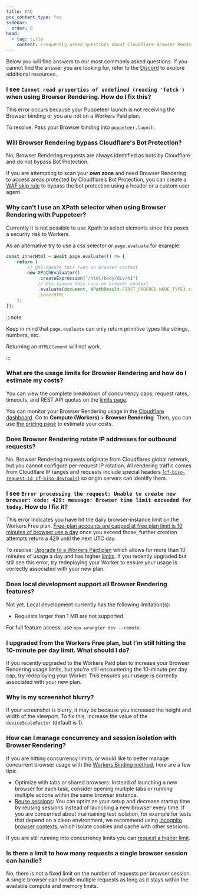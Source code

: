 ```yaml
---
title: FAQ
pcx_content_type: faq
sidebar:
  order: 8
head:
  - tag: title
    content: Frequently asked questions about Cloudflare Browser Rendering
---
```



Below you will find answers to our most commonly asked questions. If you cannot find the answer you are looking for, refer to the [Discord](https://discord.cloudflare.com) to explore additional resources.

### I see `Cannot read properties of undefined (reading 'fetch')` when using Browser Rendering. How do I fix this?

This error occurs because your Puppeteer launch is not receiving the Browser binding or you are not on a Workers Paid plan.

To resolve: Pass your Browser binding into `puppeteer.launch`.

### Will Browser Rendering bypass Cloudflare's Bot Protection?

No, Browser Rendering requests are always identified as bots by Cloudflare and do not bypass Bot Protection.

If you are attempting to scan your **own zone** and need Browser Rendering to access areas protected by Cloudflare’s Bot Protection, you can create a [WAF skip rule](/waf/custom-rules/skip/) to bypass the bot protection using a header or a custom user agent.

### Why can't I use an XPath selector when using Browser Rendering with Puppeteer?

Currently it is not possible to use Xpath to select elements since this poses a security risk to Workers.

As an alternative try to use a css selector or `page.evaluate` for example:

```ts
const innerHtml = await page.evaluate(() => {
	return (
		// @ts-ignore this runs on browser context
		new XPathEvaluator()
			.createExpression("/html/body/div/h1")
			// @ts-ignore this runs on browser context
			.evaluate(document, XPathResult.FIRST_ORDERED_NODE_TYPE).singleNodeValue
			.innerHTML
	);
});
```

:::note

Keep in mind that `page.evaluate` can only return primitive types like strings, numbers, etc.

Returning an `HTMLElement` will not work.

:::

### What are the usage limits for Browser Rendering and how do I estimate my costs?

You can view the complete breakdown of concurrency caps, request rates, timeouts, and REST API quotas on the [limits page](/browser-rendering/platform/limits/).

You can monitor your Browser Rendering usage in the [Cloudflare dashboard](https://dash.cloudflare.com). Go to **Compute (Workers)** > **Browser Rendering**. Then, you can use [the pricing page](/browser-rendering/platform/pricing/) to estimate your costs.

### Does Browser Rendering rotate IP addresses for outbound requests?

No. Browser Rendering requests originate from Cloudflares global network, but you cannot configure per-request IP rotation. All rendering traffic comes from Cloudflare IP ranges and requests include special headers [(`cf-biso-request-id`, `cf-biso-devtools`)](/browser-rendering/reference/automatic-request-headers/) so origin servers can identify them.

### I see `Error processing the request: Unable to create new browser: code: 429: message: Browser time limit exceeded for today`. How do I fix it?

This error indicates you have hit the daily browser-instance limit on the Workers Free plan. [Free-plan accounts are capped at free plan limit is 10 minutes of browser use a day](/browser-rendering/platform/limits/#workers-free) once you exceed those, further creation attempts return a 429 until the next UTC day.

To resolve: [Upgrade to a Workers Paid plan](/workers/platform/pricing/) which allows for more than 10 minutes of usage a day and has higher [limits](/browser-rendering/platform/limits/#workers-paid). If you recently upgraded but still see this error, try redeploying your Worker to ensure your usage is correctly associated with your new plan. 

### Does local development support all Browser Rendering features?

Not yet. Local development currently has the following limitation(s):
- Requests larger than 1 MB are not supported.

For full feature access, use `npx wrangler dev --remote`.

### I upgraded from the Workers Free plan, but I'm still hitting the 10-minute per day limit. What should I do?

If you recently upgraded to the Workers Paid plan to increase your Browser Rendering usage limits, but you're still encountering the 10-minute per day cap, try redeploying your Worker. This ensures your usage is correctly associated with your new plan.

### Why is my screenshot blurry?

If your screenshot is blurry, it may be because you increased the height and width of the viewport. To fix this, increase the value of the `deviceScaleFactor` (default is 1).

### How can I manage concurrency and session isolation with Browser Rendering?

If you are hitting concurrency limits, or would like to better manage concurrent browser usage with the [Workers Binding method](/browser-rendering/workers-bindings/), here are a few tips:

- Optimize with tabs or shared browsers: Instead of launching a new browser for each task, consider opening multiple tabs or running multiple actions within the same browser instance. 
- [Reuse sessions](/browser-rendering/workers-bindings/reuse-sessions/): You can optimize your setup and decrease startup time by reusing sessions instead of launching a new browser every time. If you are concerned about maintaining test isolation, for example for tests that depend on a clean environment, we recommend using [incognito browser contexts](https://pptr.dev/api/puppeteer.browser.createbrowsercontext), which isolate cookies and cache with other sessions. 

If you are still running into concurrency limits you can [request a higher limit](https://forms.gle/CdueDKvb26mTaepa9). 

### Is there a limit to how many requests a single browser session can handle?

No, there is not a fixed limit on the number of requests per browser session. A single browser can handle multiple requests as long as it stays within the available compute and memory limits.
